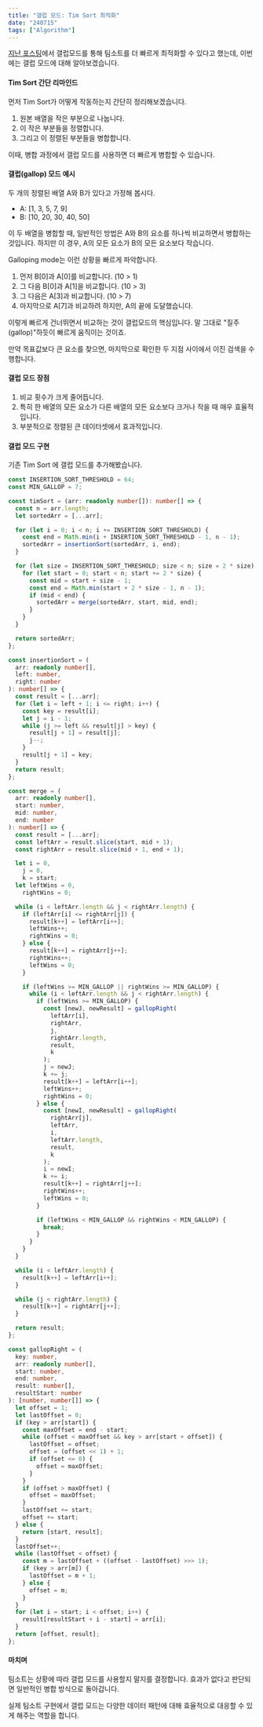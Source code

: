 ```yaml
---
title: "갤럽 모드: Tim Sort 최적화"
date: "240715"
tags: ["Algorithm"]
---
```


[지난 포스팅](https://rxolve.github.io/tag/Algorithm/240707)에서 갤럽모드를 통해 팀소트를 더 빠르게 최적화할 수 있다고 했는데, 이번에는 갤럽 모드에 대해 알아보겠습니다.

#### Tim Sort 간단 리마인드

먼저 Tim Sort가 어떻게 작동하는지 간단히 정리해보겠습니다.

1. 원본 배열을 작은 부분으로 나눕니다.
2. 이 작은 부분들을 정렬합니다.
3. 그리고 이 정렬된 부분들을 병합합니다.

이때, 병합 과정에서 갤럽 모드를 사용하면 더 빠르게 병합할 수 있습니다.

#### 갤럽(gallop) 모드 예시

두 개의 정렬된 배열 A와 B가 있다고 가정해 봅시다.

- A: [1, 3, 5, 7, 9]
- B: [10, 20, 30, 40, 50]

이 두 배열을 병합할 때, 일반적인 방법은 A와 B의 요소를 하나씩 비교하면서 병합하는 것입니다. 하지만 이 경우, A의 모든 요소가 B의 모든 요소보다 작습니다.

Galloping mode는 이런 상황을 빠르게 파악합니다.

1. 먼저 B[0]과 A[0]를 비교합니다. (10 > 1)
2. 그 다음 B[0]과 A[1]을 비교합니다. (10 > 3)
3. 그 다음은 A[3]과 비교합니다. (10 > 7)
4. 마지막으로 A[7]과 비교하려 하지만, A의 끝에 도달했습니다.

이렇게 빠르게 건너뛰면서 비교하는 것이 갤럽모드의 핵심입니다. 말 그대로 "질주(gallop)"하듯이 빠르게 움직이는 것이죠.

만약 목표값보다 큰 요소를 찾으면, 마지막으로 확인한 두 지점 사이에서 이진 검색을 수행합니다.

#### 갤럽 모드 장점

1. 비교 횟수가 크게 줄어듭니다.
2. 특히 한 배열의 모든 요소가 다른 배열의 모든 요소보다 크거나 작을 때 매우 효율적입니다.
3. 부분적으로 정렬된 큰 데이터셋에서 효과적입니다.

#### 갤럽 모드 구현

기존 Tim Sort 에 갤럽 모드를 추가해봤습니다.

```ts
const INSERTION_SORT_THRESHOLD = 64;
const MIN_GALLOP = 7;

const timSort = (arr: readonly number[]): number[] => {
  const n = arr.length;
  let sortedArr = [...arr];

  for (let i = 0; i < n; i += INSERTION_SORT_THRESHOLD) {
    const end = Math.min(i + INSERTION_SORT_THRESHOLD - 1, n - 1);
    sortedArr = insertionSort(sortedArr, i, end);
  }

  for (let size = INSERTION_SORT_THRESHOLD; size < n; size = 2 * size) {
    for (let start = 0; start < n; start += 2 * size) {
      const mid = start + size - 1;
      const end = Math.min(start + 2 * size - 1, n - 1);
      if (mid < end) {
        sortedArr = merge(sortedArr, start, mid, end);
      }
    }
  }

  return sortedArr;
};

const insertionSort = (
  arr: readonly number[],
  left: number,
  right: number
): number[] => {
  const result = [...arr];
  for (let i = left + 1; i <= right; i++) {
    const key = result[i];
    let j = i - 1;
    while (j >= left && result[j] > key) {
      result[j + 1] = result[j];
      j--;
    }
    result[j + 1] = key;
  }
  return result;
};

const merge = (
  arr: readonly number[],
  start: number,
  mid: number,
  end: number
): number[] => {
  const result = [...arr];
  const leftArr = result.slice(start, mid + 1);
  const rightArr = result.slice(mid + 1, end + 1);

  let i = 0,
    j = 0,
    k = start;
  let leftWins = 0,
    rightWins = 0;

  while (i < leftArr.length && j < rightArr.length) {
    if (leftArr[i] <= rightArr[j]) {
      result[k++] = leftArr[i++];
      leftWins++;
      rightWins = 0;
    } else {
      result[k++] = rightArr[j++];
      rightWins++;
      leftWins = 0;
    }

    if (leftWins >= MIN_GALLOP || rightWins >= MIN_GALLOP) {
      while (i < leftArr.length && j < rightArr.length) {
        if (leftWins >= MIN_GALLOP) {
          const [newJ, newResult] = gallopRight(
            leftArr[i],
            rightArr,
            j,
            rightArr.length,
            result,
            k
          );
          j = newJ;
          k += j;
          result[k++] = leftArr[i++];
          leftWins++;
          rightWins = 0;
        } else {
          const [newI, newResult] = gallopRight(
            rightArr[j],
            leftArr,
            i,
            leftArr.length,
            result,
            k
          );
          i = newI;
          k += i;
          result[k++] = rightArr[j++];
          rightWins++;
          leftWins = 0;
        }

        if (leftWins < MIN_GALLOP && rightWins < MIN_GALLOP) {
          break;
        }
      }
    }
  }

  while (i < leftArr.length) {
    result[k++] = leftArr[i++];
  }

  while (j < rightArr.length) {
    result[k++] = rightArr[j++];
  }

  return result;
};

const gallopRight = (
  key: number,
  arr: readonly number[],
  start: number,
  end: number,
  result: number[],
  resultStart: number
): [number, number[]] => {
  let offset = 1;
  let lastOffset = 0;
  if (key > arr[start]) {
    const maxOffset = end - start;
    while (offset < maxOffset && key > arr[start + offset]) {
      lastOffset = offset;
      offset = (offset << 1) + 1;
      if (offset <= 0) {
        offset = maxOffset;
      }
    }
    if (offset > maxOffset) {
      offset = maxOffset;
    }
    lastOffset += start;
    offset += start;
  } else {
    return [start, result];
  }
  lastOffset++;
  while (lastOffset < offset) {
    const m = lastOffset + ((offset - lastOffset) >>> 1);
    if (key > arr[m]) {
      lastOffset = m + 1;
    } else {
      offset = m;
    }
  }
  for (let i = start; i < offset; i++) {
    result[resultStart + i - start] = arr[i];
  }
  return [offset, result];
};
```

#### 마치며

팀소트는 상황에 따라 갤럽 모드를 사용할지 말지를 결정합니다. 효과가 없다고 판단되면 일반적인 병합 방식으로 돌아갑니다.

실제 팀소트 구현에서 갤럽 모드는 다양한 데이터 패턴에 대해 효율적으로 대응할 수 있게 해주는 역할을 합니다.
